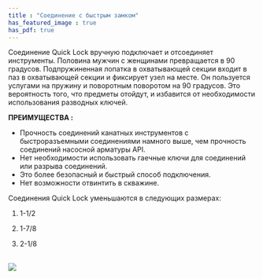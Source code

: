 ```yaml
---
title : "Соединение с быстрым замком"
has_featured_image : true
has_pdf: true
---
```


Соединение Quick Lock вручную подключает и отсоединяет инструменты. Половина мужчин с женщинами превращается в 90 градусов. Подпружиненная лопатка в охватывающей секции входит в паз в охватывающей секции и фиксирует узел на месте. Он пользуется услугами на пружину и поворотным поворотом на 90 градусов. Это вероятность того, что предметы отойдут, и избавится от необходимости использования разводных ключей.

**ПРЕИМУЩЕСТВА :**

*  Прочность соединений канатных инструментов с быстроразъемными соединениями намного выше, чем прочность соединений насосной арматуры API.
*  Нет необходимости использовать гаечные ключи для соединений или разрыва соединений.
*  Это более безопасный и быстрый способ подключения.
*  Нет возможности отвинтить в скважине.

Соединения Quick Lock уменьшаются в следующих размерах:

1) 1-1/2

2) 1-7/8

3) 2-1/8

<br />
<Image src={image} />